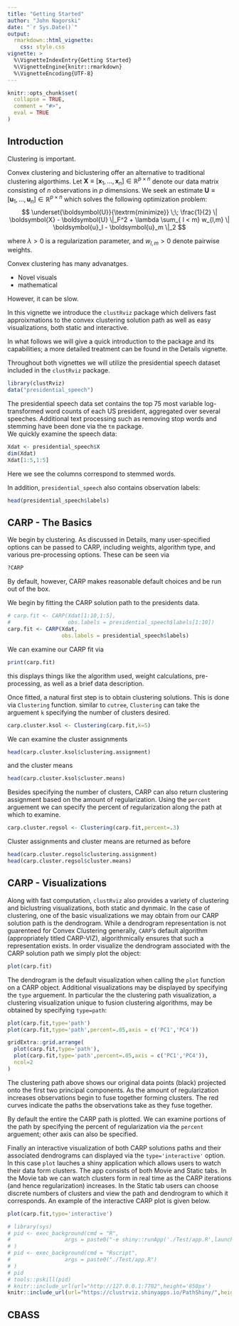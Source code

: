 ```yaml
---
title: "Getting Started"
author: "John Nagorski"
date: "`r Sys.Date()`"
output: 
  rmarkdown::html_vignette:
    css: style.css
vignette: >
  %\VignetteIndexEntry{Getting Started}
  %\VignetteEngine{knitr::rmarkdown}
  %\VignetteEncoding{UTF-8}
---
```


```r
knitr::opts_chunk$set(
  collapse = TRUE,
  comment = "#>",
  eval = TRUE
)
```

\renewcommand{\vec}[1]{\boldsymbol{#1}}
## Introduction

Clustering is important.

Convex clustering and biclustering offer an alternative to traditional 
clustering algorthims.
Let $\vec X \equiv \left[\vec{x}_1,\dots, \vec{x}_n \right] \in \mathbb{R}^{p\times n}$ denote our data matrix consisting of $n$ observations in $p$ dimensions. We seek an estimate $\vec U \equiv \left[\vec{u}_1,\dots, \vec{u}_n \right] \in \mathbb{R}^{p\times n}$ which solves the following optimization problem:
$$
\underset{\vec U}{\textrm{minimize}} \;\;
\frac{1}{2} \| \vec X - \vec U \|_F^2 + 
\lambda \sum_{ l < m} 
w_{l,m} \| \vec u_l - \vec u_m \|_2
$$

where $\lambda > 0$ is a regularization parameter, and $w_{l,m} > 0$ denote pairwise weights.

Convex clustering has many advanatges.

- Novel visuals
- mathematical

However, it can be slow.

In this vignette we introduce the `clustRviz` package which delivers fast
approixmations to the convex clustering solution path as well as easy 
visualizations, both static and interactive.

In what follows we will give a quick introduction to the package and 
its capabilities; a more detailed treatment can be found in the Details 
vignette.

Throughout both vignettes we will utilize the presidential speech dataset 
included in the `clustRviz` package.

```r
library(clustRviz)
data("presidential_speech")
```

The presidential speech data set contains the top 75 most variable 
log-transformed word counts of each US president, aggregated over several 
speeches. Additional text processing such as removing stop words and 
stemming have been done via the `tm` package.  
We quickly examine the speech data:
```r
Xdat <- presidential_speech$X
dim(Xdat)
Xdat[1:5,1:5]
```
Here we see the columns correspond to stemmed words.

In addition, `presidential_speech` also contains observation labels:
```r
head(presidential_speech$labels)
```

## CARP - The Basics

We begin by clustering. As discussed in Details, many user-specified options 
can be passed to CARP, including weights, algorithm type, and various 
pre-processing options.
These can be seen via
```r
?CARP
```
By default, however, CARP makes reasonable default choices and be run out of the
box.

We begin by fitting the CARP solution path to the presidents data.

```r
# carp.fit <- CARP(Xdat[1:10,1:5],
#                  obs.labels = presidential_speech$labels[1:10])
carp.fit <- CARP(Xdat,
                 obs.labels = presidential_speech$labels)
```

We can examine our CARP fit via

```r
print(carp.fit)
```

this displays things like the algorithm used, weight calculations, pre-processing,
as well as a brief data description.

Once fitted, a natural first step is to obtain clustering solutions.
This is done via `Clustering` function.
similar to `cutree`, `Clustering` can take the arguement `k` specifying 
the number of clusters desired.

```r
carp.cluster.ksol <- Clustering(carp.fit,k=5)
```

We can examine the cluster assignments

```r
head(carp.cluster.ksol$clustering.assignment)
```
and the cluster means
```r
head(carp.cluster.ksol$cluster.means)
```

Besides specifying the number of clusters, CARP can also return clustering 
assignment based on the amount of regularization. Using the `percent` arguement
we can specify the percent of regularization along the path at which to examine.


```r
carp.cluster.regsol <- Clustering(carp.fit,percent=.3)
```

Cluster assignments and cluster means are returned as before
```r
head(carp.cluster.regsol$clustering.assignment)
head(carp.cluster.regsol$cluster.means)
```

## CARP - Visualizations

Along with fast computation, `clustRviz` also provides a variety of clustering 
and biclustring visualizations, both static and dynmaic.
In the case of clustering, one of the basic visualizations we may obtain from 
our CARP solution path is the dendrogram.
While a dendrogram representation is not guarenteed for Convex Clustering 
generally, `CARP`'s default algorithm (appropriately titled CARP-VIZ), 
algorithmically ensures that such a representation exists.
In order visualize the dendrogram associated with the CARP solution path 
we simply plot the object:

```r
plot(carp.fit)
```

The dendrogram is the default visualization when calling the `plot` function 
on a CARP object.
Additional visualizations may be displayed by specifying the `type` arguement.
In particular the the clustering path visualization, a clustering visualization 
unique to fusion clustering algorithms, may be obtained by specifying `type=path`:

```r
plot(carp.fit,type='path')
plot(carp.fit,type='path',percent=.05,axis = c('PC1','PC4'))
```
```r
gridExtra::grid.arrange(
  plot(carp.fit,type='path'),
  plot(carp.fit,type='path',percent=.05,axis = c('PC1','PC4')),
  ncol=2
)
```

The clustering path above shows our original data points (black) projected onto 
the first two principal components.
As the amount of regularization increases observations begin to fuse together
forming clusters.
The red curves indicate the paths the observations take as they fuse together.

By default the entire the CARP path is plotted.
We can examine portions of the path by specifying the percent of 
regularization via the `percent` arguement; other axis can also 
be specified.



Finally an interactive visualization of both CARP solutions paths and their associated 
dendrograms can displayed via the `type='interactive'` option.
In this case `plot` lauches a shiny application which allows users to watch 
their data form clusters.
The app consists of both Movie and Static tabs.
In the Movie tab we can watch clusters form in real time as the CARP iterations 
(and hence regularization) increases.
In the Static tab users can choose discrete numbers of clusters and view the 
path and dendrogram to which it corresponds.
An example of the interactive CARP plot is given below.
```r
plot(carp.fit,type='interactive')
```

```r
# library(sys)
# pid <- exec_background(cmd = "R",
#                 args = paste0("-e shiny::runApp('./Test/app.R',launch.browser=FALSE,port=7702)")
# )
# pid <- exec_background(cmd = "Rscript",
#                 args = paste0("./Test/app.R")
# )
# pid
# tools::pskill(pid)
# knitr::include_url(url="http://127.0.0.1:7702",height='850px')
knitr::include_url(url="https://clustrviz.shinyapps.io/PathShiny/",height='850px')
```

## CBASS
